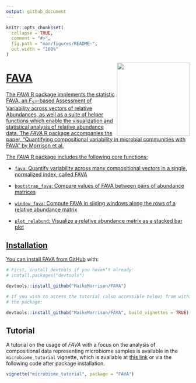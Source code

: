 ```yaml
---
output: github_document
---
```


<!-- README.md is generated from README.Rmd. Please edit that file -->

```r
knitr::opts_chunk$set(
  collapse = TRUE,
  comment = "#>",
  fig.path = "man/figures/README-",
  out.width = "100%"
)
```

<a href='https://github.com/MaikeMorrison/FAVA'/><img src='man/figures/FAVA_logo_2.png' height="200" align="right" style="float:right; height:200px;" />


# FAVA

<!-- badges: start -->

<!-- badges: end -->

The _FAVA_ R package implements the statistic FAVA, an $F_{ST}$-based Assessment of Variability across vectors of relative Abundances, as well as a suite of helper functions which enable the visualization and statistical analysis of relative abundance data. The _FAVA_ R package accompanies the paper, "Quantifying compositional variability in microbial communities with FAVA" by Morrison et al.

The _FAVA_ R package includes the following core functions:

* `fava`: Quantify variability across many compositional vectors in a single, normalized index, called FAVA

* `bootstrap_fava`: Compare values of FAVA between pairs of abundance matrices

* `window_fava`: Compute FAVA in sliding windows along the rows of a relative abundance matrix

* `plot_relabund`: Visualize a relative abundance matrix as a stacked bar plot


## Installation

You can install FAVA from [GitHub](https://github.com/MaikeMorrison/FAVA) with:

```r

# First, install devtools if you haven't already:
# install.packages("devtools")

devtools::install_github("MaikeMorrison/FAVA")

# If you wish to access the tutorial (also accessible below) from within
# the package:

devtools::install_github("MaikeMorrison/FAVA", build_vignettes = TRUE)
```

## Tutorial

A tutorial on the usage of _FAVA_ with a focus on the analysis of compositional data representing microbiome samples is available in the `microbiome_tutorial` vignette, which is available at [this link](https://maikemorrison.com/files/microbiome_tutorial.html) or via the following code after package installation. 

```r
vignette("microbiome_tutorial", package = "FAVA")
```


